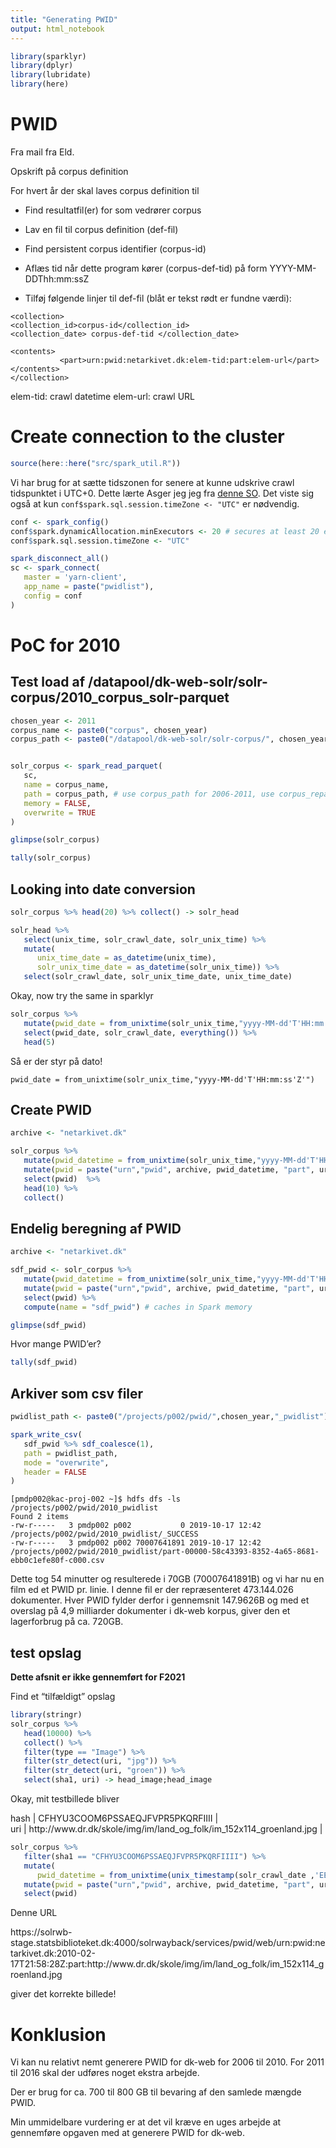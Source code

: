 ```yaml
---
title: "Generating PWID"
output: html_notebook
---
```


```r
library(sparklyr)
library(dplyr)
library(lubridate)
library(here)
```

# PWID

Fra mail fra Eld.

Opskrift på corpus definition

For hvert år der skal laves corpus definition til

 * Find resultatfil(er) for som vedrører corpus

 * Lav en fil til corpus definition (def-fil)

 * Find persistent corpus identifier (corpus-id)

 * Aflæs tid når dette program kører (corpus-def-tid) på form YYYY-MM-DDThh:mm:ssZ

 * Tilføj følgende linjer til def-fil (blåt er tekst rødt er fundne værdi):

```
<collection>
<collection_id>corpus-id</collection_id>
<collection_date> corpus-def-tid </collection_date>

<contents>
           <part>urn:pwid:netarkivet.dk:elem-tid:part:elem-url</part>
</contents>
</collection>
```

elem-tid: crawl datetime
elem-url: crawl URL

# Create connection to the cluster


```r
source(here::here("src/spark_util.R"))
```

Vi har brug for at sætte tidszonen for senere at kunne udskrive crawl tidspunktet i UTC+0. Dette lærte Asger jeg jeg fra [denne SO](https://stackoverflow.com/a/52365367). Det viste sig også at kun `conf$spark.sql.session.timeZone <- "UTC"` er nødvendig.

```r
conf <- spark_config()
conf$spark.dynamicAllocation.minExecutors <- 20 # secures at least 20 executors
conf$spark.sql.session.timeZone <- "UTC"

spark_disconnect_all()
sc <- spark_connect(
   master = 'yarn-client',
   app_name = paste("pwidlist"),
   config = conf
)
```


# PoC for 2010

## Test load af /datapool/dk-web-solr/solr-corpus/2010_corpus_solr-parquet

```r
chosen_year <- 2011
corpus_name <- paste0("corpus", chosen_year)
corpus_path <- paste0("/datapool/dk-web-solr/solr-corpus/", chosen_year, "_corpus_solr-parquet-without-dedup")


solr_corpus <- spark_read_parquet(
   sc,
   name = corpus_name,
   path = corpus_path, # use corpus_path for 2006-2011, use corpus_repartitioned_path for 2012-2016
   memory = FALSE,
   overwrite = TRUE
)
```

```r
glimpse(solr_corpus)
```

```r
tally(solr_corpus)
```

## Looking into date conversion

```r
solr_corpus %>% head(20) %>% collect() -> solr_head
```

```r
solr_head %>% 
   select(unix_time, solr_crawl_date, solr_unix_time) %>% 
   mutate(
      unix_time_date = as_datetime(unix_time),
      solr_unix_time_date = as_datetime(solr_unix_time)) %>% 
   select(solr_crawl_date, solr_unix_time_date, unix_time_date)
```

Okay, now try the same in sparklyr

```r
solr_corpus %>% 
   mutate(pwid_date = from_unixtime(solr_unix_time,"yyyy-MM-dd'T'HH:mm:ss'Z'")) %>% 
   select(pwid_date, solr_crawl_date, everything()) %>% 
   head(5)
```

Så er der styr på dato!

`pwid_date = from_unixtime(solr_unix_time,"yyyy-MM-dd'T'HH:mm:ss'Z'")`

## Create PWID

```r
archive <- "netarkivet.dk"

solr_corpus %>% 
   mutate(pwid_datetime = from_unixtime(solr_unix_time,"yyyy-MM-dd'T'HH:mm:ss'Z'")) %>% 
   mutate(pwid = paste("urn","pwid", archive, pwid_datetime, "part", uri, sep = ":")) %>%
   select(pwid)  %>% 
   head(10) %>% 
   collect()
```


## Endelig beregning af PWID

```r
archive <- "netarkivet.dk"

sdf_pwid <- solr_corpus %>% 
   mutate(pwid_datetime = from_unixtime(solr_unix_time,"yyyy-MM-dd'T'HH:mm:ss'Z'")) %>% 
   mutate(pwid = paste("urn","pwid", archive, pwid_datetime, "part", uri, sep = ":")) %>%
   select(pwid) %>% 
   compute(name = "sdf_pwid") # caches in Spark memory
```

```r
glimpse(sdf_pwid)
```

Hvor mange PWID'er?

```r
tally(sdf_pwid)
```

## Arkiver som csv filer


```r
pwidlist_path <- paste0("/projects/p002/pwid/",chosen_year,"_pwidlist")

spark_write_csv(
   sdf_pwid %>% sdf_coalesce(1),
   path = pwidlist_path,
   mode = "overwrite",
   header = FALSE
)
```



```
[pmdp002@kac-proj-002 ~]$ hdfs dfs -ls /projects/p002/pwid/2010_pwidlist
Found 2 items
-rw-r-----   3 pmdp002 p002           0 2019-10-17 12:42 /projects/p002/pwid/2010_pwidlist/_SUCCESS
-rw-r-----   3 pmdp002 p002 70007641891 2019-10-17 12:42 /projects/p002/pwid/2010_pwidlist/part-00000-58c43393-8352-4a65-8681-ebb0c1efe80f-c000.csv
```

Dette tog 54 minutter og resulterede i 70GB (70007641891B) og vi har nu en film ed et PWID pr. linie. I denne fil er der repræsenteret 473.144.026 dokumenter. Hver PWID fylder derfor i gennemsnit 147.9626B og med et overslag på 4,9 milliarder dokumenter i dk-web korpus, giver den et lagerforbrug på ca. 720GB.


## test opslag

**Dette afsnit er ikke gennemført for F2021**

Find et "tilfældigt" opslag

```r
library(stringr)
solr_corpus %>% 
   head(10000) %>% 
   collect() %>% 
   filter(type == "Image") %>% 
   filter(str_detect(uri, "jpg")) %>% 
   filter(str_detect(uri, "groen")) %>% 
   select(sha1, uri) -> head_image;head_image
```

Okay, mit testbillede bliver 

| hash | CFHYU3COOM6PSSAEQJFVPR5PKQRFIIII                                    |
| uri  | http://www.dr.dk/skole/img/im/land_og_folk/im_152x114_groenland.jpg |


```r
solr_corpus %>% 
   filter(sha1 == "CFHYU3COOM6PSSAEQJFVPR5PKQRFIIII") %>% 
   mutate(
      pwid_datetime = from_unixtime(unix_timestamp(solr_crawl_date ,'EEE MMM d H:m:s z yyyy'), "YYYY-MM-dd'T'HH:mm:ss'Z'")) %>% 
   mutate(pwid = paste("urn","pwid", archive, pwid_datetime, "part", uri, sep = ":")) %>%
   select(pwid)
```

Denne URL

https://solrwb-stage.statsbiblioteket.dk:4000/solrwayback/services/pwid/web/urn:pwid:netarkivet.dk:2010-02-17T21:58:28Z:part:http://www.dr.dk/skole/img/im/land_og_folk/im_152x114_groenland.jpg

giver det korrekte billede!


# Konklusion

Vi kan nu relativt nemt generere PWID for dk-web for 2006 til 2010. For 2011 til 2016 skal der udføres noget ekstra arbejde.

Der er brug for ca. 700 til 800 GB til bevaring af den samlede mængde PWID.

Min ummidelbare vurdering er at det vil kræve en uges arbejde at gennemføre opgaven med at generere PWID for dk-web.

